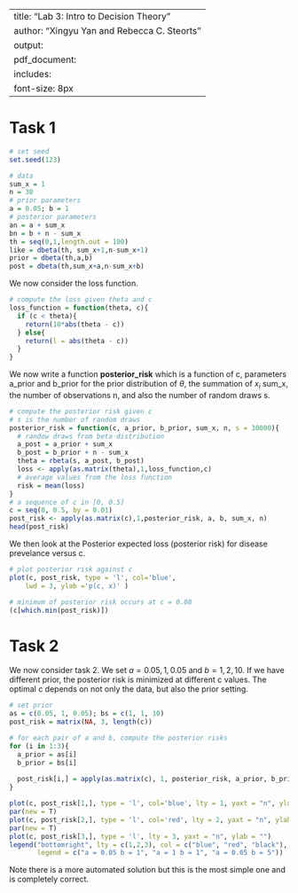 
---
title: "Lab 3: Intro to Decision Theory"
author: "Xingyu Yan and Rebecca C. Steorts"
output: 
     pdf_document:
      includes: 
font-size: 8px
---

# Task 1

```r
# set seed 
set.seed(123)

# data
sum_x = 1
n = 30
# prior parameters
a = 0.05; b = 1
# posterior parameters
an = a + sum_x
bn = b + n - sum_x
th = seq(0,1,length.out = 100)
like = dbeta(th, sum_x+1,n-sum_x+1)
prior = dbeta(th,a,b)
post = dbeta(th,sum_x+a,n-sum_x+b)
```

We now consider the loss function. 
```r
# compute the loss given theta and c 
loss_function = function(theta, c){
  if (c < theta){
    return(10*abs(theta - c))
  } else{
    return(l = abs(theta - c))
  }
}
```

We now write a function **posterior_risk** which is a function of c, parameters a_prior and b_prior for the prior distribution of $\theta$, the summation of $x_i$ sum_x, the number of observations n, and also the number of random draws s. 
```r
# compute the posterior risk given c 
# s is the number of random draws 
posterior_risk = function(c, a_prior, b_prior, sum_x, n, s = 30000){
  # randow draws from beta distribution 
  a_post = a_prior + sum_x
  b_post = b_prior + n - sum_x
  theta = rbeta(s, a_post, b_post)
  loss <- apply(as.matrix(theta),1,loss_function,c)
  # average values from the loss function
  risk = mean(loss)
}
# a sequence of c in [0, 0.5]
c = seq(0, 0.5, by = 0.01)
post_risk <- apply(as.matrix(c),1,posterior_risk, a, b, sum_x, n)
head(post_risk)
```

We then look at the Posterior expected loss (posterior risk) for disease prevelance versus c. 
```r
# plot posterior risk against c 
plot(c, post_risk, type = 'l', col='blue', 
    lwd = 3, ylab ='p(c, x)' )

# minimum of posterior risk occurs at c = 0.08
(c[which.min(post_risk)])
```

# Task 2

We now consider task 2. We set $a  = 0.05, 1, 0.05$ and $b = 1, 2, 10$. If we have different prior, the posterior risk is minimized at different c values. The optimal c depends on not only the data, but also the prior setting.  
```r
# set prior
as = c(0.05, 1, 0.05); bs = c(1, 1, 10)
post_risk = matrix(NA, 3, length(c))

# for each pair of a and b, compute the posterior risks
for (i in 1:3){
  a_prior = as[i]
  b_prior = bs[i]
  
  post_risk[i,] = apply(as.matrix(c), 1, posterior_risk, a_prior, b_prior, sum_x, n)
}

plot(c, post_risk[1,], type = 'l', col='blue', lty = 1, yaxt = "n", ylab = "p(c, x)")
par(new = T)
plot(c, post_risk[2,], type = 'l', col='red', lty = 2, yaxt = "n", ylab = "")
par(new = T)
plot(c, post_risk[3,], type = 'l', lty = 3, yaxt = "n", ylab = "")
legend("bottomright", lty = c(1,2,3), col = c("blue", "red", "black"), 
       legend = c("a = 0.05 b = 1", "a = 1 b = 1", "a = 0.05 b = 5"))
```

Note there is a more automated solution but this is the most simple one and is completely correct. 



